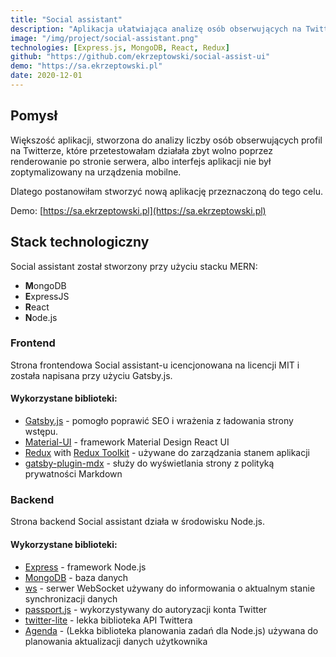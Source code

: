 ```yaml
---
title: "Social assistant"
description: "Aplikacja ułatwiająca analizę osób obserwujących na Twitterze"
image: "/img/project/social-assistant.png"
technologies: [Express.js, MongoDB, React, Redux]
github: "https://github.com/ekrzeptowski/social-assist-ui"
demo: "https://sa.ekrzeptowski.pl"
date: 2020-12-01
---
```


## Pomysł

Większość aplikacji, stworzona do analizy liczby osób obserwujących profil na Twitterze, które przetestowałam działała zbyt wolno poprzez renderowanie po stronie serwera, albo interfejs aplikacji nie był zoptymalizowany na urządzenia mobilne.

Dlatego postanowiłam stworzyć nową aplikację przeznaczoną do tego celu.

Demo: [https://sa.ekrzeptowski.pl](https://sa.ekrzeptowski.pl)

## Stack technologiczny

Social assistant został stworzony przy użyciu stacku MERN:

- **M**ongoDB
- **E**xpressJS
- **R**eact
- **N**ode.js

### Frontend


Strona frontendowa Social assistant-u icencjonowana na licencji MIT i została napisana przy użyciu Gatsby.js.

<GithubRepo repo="ekrzeptowski/social-assist-ui" />

#### Wykorzystane biblioteki:

- [Gatsby.js](https://www.gatsbyjs.com/) - pomogło poprawić SEO i wrażenia z ładowania strony wstępu.
- [Material-UI](https://material-ui.com/) - framework Material Design React UI
- [Redux](https://redux.js.org/) with [Redux Toolkit](https://redux-toolkit.js.org/) - używane do zarządzania stanem aplikacji
- [gatsby-plugin-mdx](https://www.gatsbyjs.com/plugins/gatsby-plugin-mdx/) - służy do wyświetlania strony z polityką prywatności Markdown

### Backend

Strona backend Social assistant działa w środowisku Node.js.

#### Wykorzystane biblioteki:

- [Express](https://expressjs.com/) - framework Node.js
- [MongoDB](https://www.mongodb.com/) - baza danych
- [ws](https://github.com/websockets/ws) - serwer WebSocket używany do informowania o aktualnym stanie synchronizacji danych
- [passport.js](http://www.passportjs.org/) - wykorzystywany do autoryzacji konta Twitter
- [twitter-lite](https://github.com/draftbit/twitter-lite) - lekka biblioteka API Twittera
- [Agenda](https://github.com/agenda/agenda) - (Lekka biblioteka planowania zadań dla Node.js) używana do planowania aktualizacji danych użytkownika
